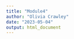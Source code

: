 ```yaml
---
title: "Module4"
author: "Olivia Crawley"
date: "2023-05-04"
output: html_document
---
```


```r

```
